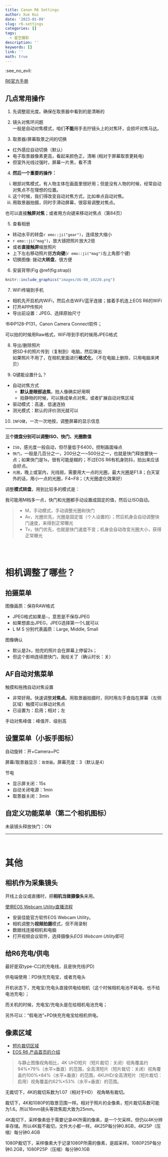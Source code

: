 ```yaml
---
title: Canon R6 Settings
author: Xue Kui
date: '2023-01-09'
slug: r6-settings
categories: []
tags:
  - 星空摄影
description: ''
keywords: []
link: ''
math: true
---
```



:see_no_evil:

[R6官方手册](https://cam.start.canon/zh/C004/)



## 几点常用操作 



1. 先调整屈光度。确保在取景器中看到的是清晰的

2. 镜头对焦环问题  
一般是自动对焦模式，咱们**不能**用手去拧镜头上的对焦环，会损坏对焦马达。

3. 取景器/屏幕取景之间的切换

- 红外感应自动切换（默认）
- 电子取景器像素更高，看起来颜色正，清晰 (相对于屏幕取景更耗电)
- 但室外光线过强时，屏幕一片黑，看不清


4. **然后一个重要的操作：**

i. 眼部对焦模式，有人物主体在画面里很好用；但是没有人物的时候，经常自动对焦点不在理想的位置。  
i. 这个时候，我们得改变自动对焦方式，比如单点自动对焦。  
i. 用取景器拍摄，同时手滑动屏幕，很容易调整对焦点。


也可以直接**触屏对焦**；或者用方向键来移动对焦点（第84页）


5. 查看相册

- 转动水平的转盘`r emo::ji("gear")`，连续放大缩小
- `r emo::ji("mag")`，放大镜把照片放大2倍
- 或者**直接触屏**缩放照片
- 上下左右移动照片摁**方向键**(`r emo::ji("mag")`左上角那个键)
- 切换图像: 拨动**大转盘**，很方便


6. 安装背带(Fig \@ref(fig:strap))


```r
knitr::include_graphics("images/UG-00_i0220.png")
```



7. WiFi传输到手机

- 相机先开启机内WiFi，然后点击WiFi/蓝牙连接；接着手机连上EOS R6的WiFi
- 打开APP传照片
- 导出前设置：JPEG、选择原始尺寸


书中P128-P131，Canon Camera Connect软件；

可以拍的时候用Raw格式，WiFi导到手机时候用JPEG格式




8. 导出/删除照片  
把SD卡的照片传到（复制到）电脑，然后弹出  
如果照片不用了，在相机里面进行**格式化**，（不在电脑上删除，只用电脑来拷贝）


9. Q键能设置什么？

- 自动对焦方式
  - **默认是眼部追焦**，拍人像确实好用啊
  - 拍静物的时候，可以换成单点对焦，或者扩展自动对焦区域
- 驱动模式：高速、低速连拍
- 测光模式：默认的评价测光就可以



10. `INFO键`，一次一次地按，调整屏幕的显示信息




---

**三个拨盘分别可以调整ISO、快门、光圈数值**

- `ISO`，感光度一般自动，但尽量低于6400，控制画面噪点
- `快门`，一般是几百分之一，200分之一~500分之一，也就是快门释放要快一点；如果快门是1s，很有可能是糊的；不过EOS R6有机身防抖，拍出来应该会好点。
- `光圈`，晚上或室内，光线弱，需要用大一点的光圈，最大光圈是F1.8；白天室外的话，用小一点的光圈，F4~F8；（大光圈虚化效果好）


调整**模式转盘**，用到比较多的模式是：

我可能用M档多一点，快门和光圈都手动设置成固定的值，然后让ISO自动。

>- M，手动模式，手动调整光圈和快门
>- Av，光圈优先，光圈是固定值（个人设置的）；然后机身会自动调整快门速度，来得到正常曝光
>- Tv，快门优先，也就是快门速度不变；机身会自动改变光圈大小，获得正常曝光






<br>
<br>



# 相机调整了哪些？


## 拍摄菜单

图像画质：保存RAW格式

- JPEG格式如果是`—`，意思是不保存JPEG
- 如果想直出JPEG，JPEG选择第一个L就可以
- L M S 分别代表画质：Large, Middle, Small


图像确认

- 默认是2s，拍完的照片会在屏幕上停留2s；
- 但这个影响连续摁快门，我给关了（确认时长：关）








## AF自动对焦菜单


触摸和拖拽自动对焦设置

- 非常好用。快速调整**对焦点**。用取景器拍摄时，同时用左手食指在屏幕（左侧区域）触摸可以移动对焦点
- 已设置为：启用；相对；左


手动对焦峰值：峰值开、级别高


## 设置菜单（小扳手图标）

自动旋转：开+Camera+PC

屏幕/取景器显示：`取景器`。屏幕亮度：3（默认是4）

节电

- 显示屏关闭：15s
- 自动关闭电源：1min
- 取景器关闭：3min

## 自定义功能菜单（第二个相机图标）

未装镜头释放快门：ON



-----

<br>

# 其他

## 相机作为采集镜头


开线上会议或直播时，把**相机当做摄像头**来用。

[使用EOS Webcam Utility直播流程](https://www.canon.com.cn/special/webcam/index.html)

- 安装佳能官方软件EOS Webcam Utility。
- 相机调整为**视频拍摄**模式，但不用录制
- 数据线连接相机和电脑
- 打开视频会议软件，选择摄像头*EOS Webcam Utility*即可




## 给R6充电/供电

最好是双type-C口的充电线，且是快充线(PD)

供电端使用：PD快充充电宝，或者充电头

开机状态下，充电宝/充电头直接供电给相机（这个时候相机电池不耗电、也不给电池充电）；

而关机的时候，充电宝/充电头是在给相机电池充电；


另外可以：“假电池”+PD快充充电宝给相机供电。



## 像素区域


- [短片裁切区域](https://cam.start.canon/zh/C004/manual/html/UG-03_Shooting-2_0040.html#Shooting-2_0040_3)
- [EOS R6 产品首页的介绍](https://www.canon.com.cn/product/r6/)

> 与静止图像视角相比，4K UHD短片（短片裁切：关闭）视角覆盖约94%×79%（水平×垂直）的范围，全高清短片（短片裁切：关闭）视角覆盖约100%×84%（水平×垂直）的范围，4KUHD/全高清短片（短片裁切：启用）视角覆盖约62%×53%（水平×垂直）的范围。




无裁切下，4K的裁切系数为1.07（相对于HD） 视角略有裁切。


裁切下，4K和1080P的取景范围一样。相对于照片的全像素，短片裁切系数可能为1.6。所以16mm镜头等效焦距大致为25mm。

4K裁切下，采样像素低于需要记录4K所需的像素，是一个欠采样。但仍以4K分辨率存储。所以4K裁不裁切，文件大小都一样。4K25P每分钟0.8GB，4K25P（压缩）每分钟0.4GB


1080P裁切下，采样像素大于记录1080P所需的像素，是超采样。1080P25P每分钟0.2GB，1080P25P（压缩）每分钟0.1GB








